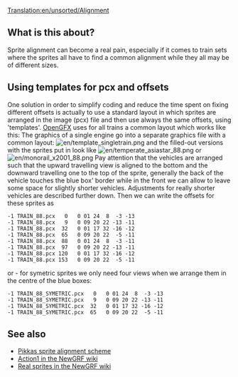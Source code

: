 [[Translation:en/unsorted/Alignment]]

== What is this about? ==

Sprite alignment can become a real pain, especially if it comes to train sets where the sprites all have to find a common alignment while they all may be of different sizes. 

== Using templates for pcx and offsets ==

One solution in order to simplify coding and reduce the time spent on fixing different offsets is actually to use a standard layout in which sprites are arranged in the image (pcx) file and then use always the same offsets, using 'templates'. [[en/unsorted/OpenGFX Readme|OpenGFX]] uses for all trains a common layout which works like this: The graphics of a single engine go into a separate graphics file with a common layout:
[[File:en/template singletrain.png]] and the filled-out versions with the sprites put in look like
[[File:en/temperate asiastar 88.png]] or [[File:en/monorail x2001 88.png]]
Pay attention that the vehicles are arranged such that the upward travelling view is aligned to the bottom and the downward travelling one to the top of the sprite, generally the back of the vehicle touches the blue box' border while in the front we can allow to leave some space for slightly shorter vehicles. Adjustments for really shorter vehicles are described further down.
Then we can write the offsets for these sprites as
<pre>
-1 TRAIN_88.pcx   0   0 01 24  8  -3 -13
-1 TRAIN_88.pcx   9   0 09 20 22 -13 -11
-1 TRAIN_88.pcx  32   0 01 17 32 -16 -12
-1 TRAIN_88.pcx  65   0 09 20 22  -5 -11
-1 TRAIN_88.pcx  88   0 01 24  8  -3 -11
-1 TRAIN_88.pcx  97   0 09 20 22 -13 -11
-1 TRAIN_88.pcx 120   0 01 17 32 -16 -12
-1 TRAIN_88.pcx 153   0 09 20 22  -5 -11
</pre>
or - for symetric sprites we only need four views when we arrange them in the centre of the blue boxes:
<pre>
-1 TRAIN_88_SYMETRIC.pcx   0   0 01 24  8  -3 -13
-1 TRAIN_88_SYMETRIC.pcx   9   0 09 20 22 -13 -11
-1 TRAIN_88_SYMETRIC.pcx  32   0 01 17 32 -16 -12
-1 TRAIN_88_SYMETRIC.pcx  65   0 09 20 22  -5 -11
</pre>

== See also ==
*[http://users.tt-forums.net/pikka/wiki/index.php?title=Sprite_templates Pikkas sprite alignment scheme]
*[http://wiki.ttdpatch.net/tiki-index.php?page=Action1 Action1 in the NewGRF wiki]
*[http://wiki.ttdpatch.net/tiki-index.php?page=RealSprites Real sprites in the NewGRF wiki]
